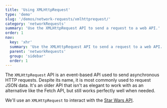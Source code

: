 ```yaml
---
title: 'Using XMLHttpRequest'
type: 'demo'
slug: '/demos/network-requests/xmlhttprequest/'
category: 'networkRequests'
summary: 'Use the XMLHttpRequest API to send a request to a web API.'
order: 1
nav:
  key: 'xhr'
  summary: 'Use the XMLHttpRequest API to send a request to a web API.'
  parent: 'networkRequests'
  group: 'sidebar'
  order: 1
---
```


The `XMLHttpRequest` API is an event-based API used to send asynchronous HTTP requests. Despite its name, it is most commonly used to request JSON data.
It's an older API that isn't as elegant to work with as an alternative like the Fetch API, but still works perfectly well when needed.

We'll use an `XMLHttpRequest` to interact with the [Star Wars API](https://swapi.dev/).
